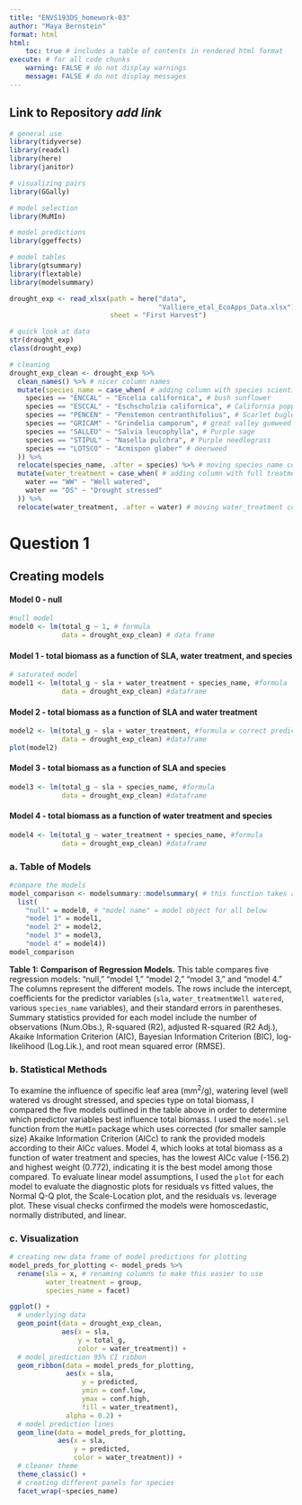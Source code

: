 ```yaml
---
title: "ENVS193DS_homework-03"
author: "Maya Bernstein"
format: html
html: 
    toc: true # includes a table of contents in rendered html format
execute: # for all code chunks
    warning: FALSE # do not display warnings
    message: FALSE # do not display messages
---
```


## Link to Repository *add link*

```r
# general use
library(tidyverse)
library(readxl)
library(here)
library(janitor)

# visualizing pairs
library(GGally)

# model selection
library(MuMIn)

# model predictions
library(ggeffects)

# model tables
library(gtsummary)
library(flextable)
library(modelsummary)

drought_exp <- read_xlsx(path = here("data", 
                                     "Valliere_etal_EcoApps_Data.xlsx"),
                         sheet = "First Harvest")

# quick look at data 
str(drought_exp)
class(drought_exp)
```

```r
# cleaning
drought_exp_clean <- drought_exp %>% 
  clean_names() %>% # nicer column names
  mutate(species_name = case_when( # adding column with species scientific names
    species == "ENCCAL" ~ "Encelia californica", # bush sunflower
    species == "ESCCAL" ~ "Eschscholzia californica", # California poppy
    species == "PENCEN" ~ "Penstemon centranthifolius", # Scarlet bugler
    species == "GRICAM" ~ "Grindelia camporum", # great valley gumweed
    species == "SALLEU" ~ "Salvia leucophylla", # Purple sage
    species == "STIPUL" ~ "Nasella pulchra", # Purple needlegrass
    species == "LOTSCO" ~ "Acmispon glaber" # deerweed
  )) %>% 
  relocate(species_name, .after = species) %>% # moving species_name column after species
  mutate(water_treatment = case_when( # adding column with full treatment names
    water == "WW" ~ "Well watered",
    water == "DS" ~ "Drought stressed"
  )) %>% 
  relocate(water_treatment, .after = water) # moving water_treatment column after water
```

# Question 1

## **Creating models**

#### Model 0 - null

```r
#null model
model0 <- lm(total_g ~ 1, # formula
             data = drought_exp_clean) # data frame
```

#### Model 1 - total biomass as a function of SLA, water treatment, and species

```r
# saturated model
model1 <- lm(total_g ~ sla + water_treatment + species_name, #formula
             data = drought_exp_clean) #dataframe
```

#### Model 2 - total biomass as a function of SLA and water treatment

```r
model2 <- lm(total_g ~ sla + water_treatment, #formula w correct predictors
             data = drought_exp_clean) #dataframe
plot(model2)
```

#### Model 3 - total biomass as a function of SLA and species

```r
model3 <- lm(total_g ~ sla + species_name, #formula
             data = drought_exp_clean) #dataframe
```

#### Model 4 - **total biomass as a function of water treatment and species**

```r
model4 <- lm(total_g ~ water_treatment + species_name, #formula
             data = drought_exp_clean) #dataframe
```

### a. Table of Models

```r
#compare the models
model_comparison <- modelsummary::modelsummary( # this function takes a list of models
  list( 
    "null" = model0, # "model name" = model object for all below 
    "model 1" = model1,
    "model 2" = model2,
    "model 3" = model3,
    "model 4" = model4))
model_comparison
```

**Table 1:** **Comparison of Regression Models.** This table compares five regression models: "null," "model 1," "model 2," "model 3," and "model 4." The columns represent the different models. The rows include the intercept, coefficients for the predictor variables (`sla`, `water_treatmentWell watered`, various `species_name` variables), and their standard errors in parentheses. Summary statistics provided for each model include the number of observations (Num.Obs.), R-squared (R2), adjusted R-squared (R2 Adj.), Akaike Information Criterion (AIC), Bayesian Information Criterion (BIC), log-likelihood (Log.Lik.), and root mean squared error (RMSE).

### b. Statistical Methods

To examine the influence of specific leaf area (mm^2^/g), watering level (well watered vs drought stressed, and species type on total biomass, I compared the five models outlined in the table above in order to determine which predictor variables best influence total biomass. I used the `model.sel` function from the `MuMIn` package which uses corrected (for smaller sample size) Akaike Information Criterion (AICc) to rank the provided models according to their AICc values. Model 4, which looks at total biomass as a function of water treatment and species, has the lowest AICc value (-156.2) and highest weight (0.772), indicating it is the best model among those compared. To evaluate linear model assumptions, I used the `plot` for each model to evaluate the diagnostic plots for residuals vs fitted values, the Normal Q-Q plot, the Scale-Location plot, and the residuals vs. leverage plot. These visual checks confirmed the models were homoscedastic, normally distributed, and linear.

### c. Visualization

```r
# creating new data frame of model predictions for plotting
model_preds_for_plotting <- model_preds %>% 
  rename(sla = x, # renaming columns to make this easier to use
         water_treatment = group,
         species_name = facet)

ggplot() +
  # underlying data
  geom_point(data = drought_exp_clean,
             aes(x = sla,
                 y = total_g,
                 color = water_treatment)) +
  # model prediction 95% CI ribbon
  geom_ribbon(data = model_preds_for_plotting,
              aes(x = sla, 
                  y = predicted,
                  ymin = conf.low,
                  ymax = conf.high,
                  fill = water_treatment),
              alpha = 0.2) +
  # model prediction lines
  geom_line(data = model_preds_for_plotting,
            aes(x = sla, 
                y = predicted,
                color = water_treatment)) +
  # cleaner theme
  theme_classic() +
  # creating different panels for species
  facet_wrap(~species_name) 
```
